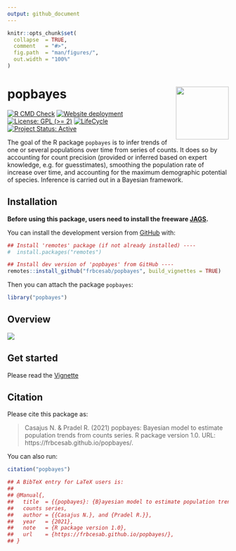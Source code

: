 ```yaml
---
output: github_document
---
```


<!-- README.md is generated from README.Rmd. Please edit that file -->


```r
knitr::opts_chunk$set(
  collapse  = TRUE,
  comment   = "#>",
  fig.path  = "man/figures/",
  out.width = "100%"
)
```



popbayes <img src="man/figures/hexsticker.png" height="120" align="right"/>
=========================================================

<!-- badges: start -->
[![R CMD Check](https://github.com/frbcesab/popbayes/actions/workflows/R-CMD-check.yaml/badge.svg)](https://github.com/frbcesab/popbayes/actions/workflows/R-CMD-check.yaml)
[![Website deployment](https://github.com/frbcesab/popbayes/actions/workflows/pkgdown.yaml/badge.svg)](https://github.com/frbcesab/popbayes/actions/workflows/pkgdown.yaml)
[![License: GPL (>= 2)](https://img.shields.io/badge/License-GPL%20%28%3E%3D%202%29-blue.svg)](https://choosealicense.com/licenses/gpl-2.0/)
[![LifeCycle](man/figures/lifecycle/lifecycle-stable.svg)](https://lifecycle.r-lib.org/articles/stages.html#stable)
[![Project Status: Active](https://www.repostatus.org/badges/latest/active.svg)](https://www.repostatus.org/#active)
<!-- badges: end -->


The goal of the R package `popbayes` is to infer trends of one or several 
populations over time from series of counts. It does so by accounting for count 
precision (provided or inferred based on expert knowledge, e.g. for guesstimates), 
smoothing the population rate of increase over time, and accounting for the maximum 
demographic potential of species. Inference is carried out in a Bayesian framework.


## Installation

**Before using this package, users need to install the freeware 
[JAGS](https://mcmc-jags.sourceforge.io/).**

You can install the development version from [GitHub](https://github.com/) with:

```r
## Install 'remotes' package (if not already installed) ----
#  install.packages("remotes")

## Install dev version of 'popbayes' from GitHub ----
remotes::install_github("frbcesab/popbayes", build_vignettes = TRUE)
```

Then you can attach the package `popbayes`:

```r
library("popbayes")
```



## Overview

![](man/figures/popbayes-diagram.png)


## Get started

Please read the 
[Vignette](https://frbcesab.github.io/popbayes/articles/popbayes.html) 



## Citation

Please cite this package as: 

> Casajus N. & Pradel R. (2021) popbayes: Bayesian model to estimate population 
trends from counts series. R package version 1.0. 
URL: https://frbcesab.github.io/popbayes/.

You can also run:

```r
citation("popbayes")

## A BibTeX entry for LaTeX users is:
## 
## @Manual{,
##   title  = {{popbayes}: {B}ayesian model to estimate population trends from 
##   counts series,
##   author = {{Casajus N.}, and {Pradel R.}},
##   year   = {2021},
##   note   = {R package version 1.0},
##   url    = {https://frbcesab.github.io/popbayes/},
## }
```
